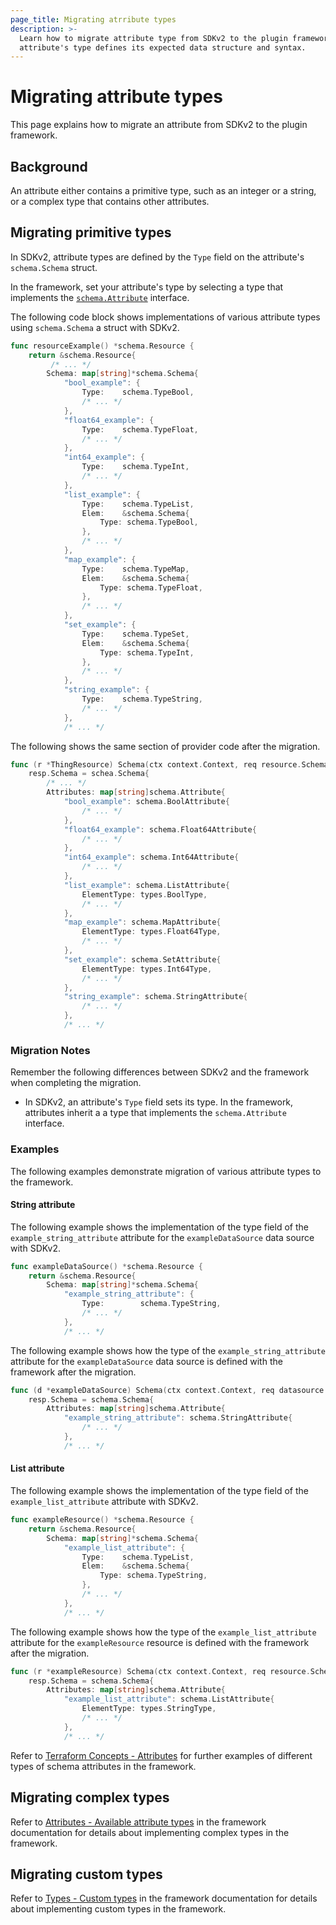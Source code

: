 ```yaml
---
page_title: Migrating atrribute types
description: >-
  Learn how to migrate attribute type from SDKv2 to the plugin framework. An
  attribute's type defines its expected data structure and syntax.
---
```


# Migrating attribute types

This page explains how to migrate an attribute from SDKv2 to the plugin
framework.

## Background

An attribute either contains a primitive type, such as an integer or a string,
or a complex type that contains other attributes.

## Migrating primitive types

In SDKv2, attribute types are defined by the `Type` field on the attribute's
`schema.Schema` struct.

In the framework, set your attribute's type by selecting a type that implements
the
[`schema.Attribute`](https://pkg.go.dev/github.com/hashicorp/terraform-plugin-framework/resource/schema#Attribute)
interface.

<Tabs>
<Tab heading="SDKv2">

The following code block shows implementations of various attribute types using
`schema.Schema` a struct with SDKv2.

```go
func resourceExample() *schema.Resource {
    return &schema.Resource{
         /* ... */
        Schema: map[string]*schema.Schema{
            "bool_example": {
                Type:    schema.TypeBool,
                /* ... */
            },
            "float64_example": {
                Type:    schema.TypeFloat,
                /* ... */
            },
            "int64_example": {
                Type:    schema.TypeInt,
                /* ... */
            },
            "list_example": {
                Type:    schema.TypeList,
                Elem:    &schema.Schema{
			        Type: schema.TypeBool,
		        },
                /* ... */
            },
            "map_example": {
                Type:    schema.TypeMap,
                Elem:    &schema.Schema{
			        Type: schema.TypeFloat,
		        },
                /* ... */
            },
            "set_example": {
                Type:    schema.TypeSet,
                Elem:    &schema.Schema{
			        Type: schema.TypeInt,
		        },
                /* ... */
            },
            "string_example": {
                Type:    schema.TypeString,
                /* ... */
            },
            /* ... */
```

</Tab>
<Tab heading="Framework">

The following shows the same section of provider code after the migration.

```go
func (r *ThingResource) Schema(ctx context.Context, req resource.SchemaRequest, resp *resource.SchemaResponse) {
    resp.Schema = schea.Schema{
        /* ... */
        Attributes: map[string]schema.Attribute{
            "bool_example": schema.BoolAttribute{
				/* ... */
			},
			"float64_example": schema.Float64Attribute{
				/* ... */
			},
			"int64_example": schema.Int64Attribute{
				/* ... */
			},
			"list_example": schema.ListAttribute{
				ElementType: types.BoolType,
				/* ... */
			},
			"map_example": schema.MapAttribute{
				ElementType: types.Float64Type,
				/* ... */
			},
			"set_example": schema.SetAttribute{
				ElementType: types.Int64Type,
				/* ... */
			},
			"string_example": schema.StringAttribute{
				/* ... */
			},
            /* ... */
```

</Tab>
</Tabs>

### Migration Notes

Remember the following differences between SDKv2 and the framework when
completing the migration.

- In SDKv2, an attribute's `Type` field sets its type. In the framework,
  attributes inherit a a type that implements the `schema.Attribute` interface.

### Examples

The following examples demonstrate migration of various attribute types to the
framework.

#### String attribute

<Tabs>
<Tab heading="SDKv2">

The following example shows the implementation of the type field of the
`example_string_attribute` attribute for the `exampleDataSource` data source
with SDKv2.

```go
func exampleDataSource() *schema.Resource {
    return &schema.Resource{
        Schema: map[string]*schema.Schema{
            "example_string_attribute": {
                Type:        schema.TypeString,
                /* ... */
            },
            /* ... */
```

</Tab>
<Tab heading="Framework">

The following example shows how the type of the `example_string_attribute`
attribute for the `exampleDataSource` data source is defined with the framework
after the migration.

```go
func (d *exampleDataSource) Schema(ctx context.Context, req datasource.SchemaRequest, resp *datasource.SchemaResponse) {
    resp.Schema = schema.Schema{
        Attributes: map[string]schema.Attribute{
            "example_string_attribute": schema.StringAttribute{
                /* ... */
            },
            /* ... */
```

</Tab>
</Tabs>

#### List attribute

<Tabs>
<Tab heading="SDKv2">

The following example shows the implementation of the type field of the
`example_list_attribute` attribute with SDKv2.

```go
func exampleResource() *schema.Resource {
    return &schema.Resource{
        Schema: map[string]*schema.Schema{
            "example_list_attribute": {
                Type:    schema.TypeList,
                Elem:    &schema.Schema{
			        Type: schema.TypeString,
		        },
                /* ... */
            },
            /* ... */
```

</Tab>
<Tab heading="Framework">

The following example shows how the type of the `example_list_attribute`
attribute for the `exampleResource` resource is defined with the framework after
the migration.

```go
func (r *exampleResource) Schema(ctx context.Context, req resource.SchemaRequest, resp *resource.SchemaResponse) {
    resp.Schema = schema.Schema{
        Attributes: map[string]schema.Attribute{
            "example_list_attribute": schema.ListAttribute{
                ElementType: types.StringType,
                /* ... */
            },
            /* ... */
```

</Tab>
</Tabs>

Refer to [Terraform Concepts -
Attributes](/terraform/plugin/framework/handling-data/terraform-concepts#attributes)
for further examples of different types of schema attributes in the framework.

## Migrating complex types

Refer to [Attributes - Available attribute
types](/terraform/plugin/framework/handling-data/attributes#available-attribute-types)
in the framework documentation for details about implementing complex types in
the framework.

## Migrating custom types

Refer to [Types - Custom
types](/terraform/plugin/framework/handling-data/types/custom) in the framework
documentation for details about implementing custom types in the framework.